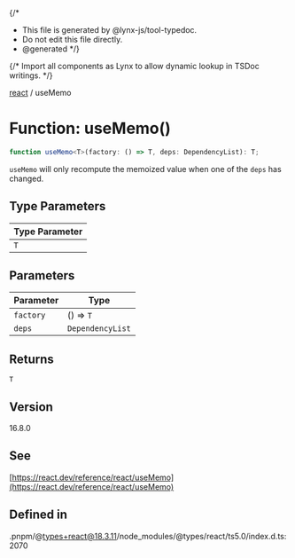 {/*
* This file is generated by @lynx-js/tool-typedoc.
* Do not edit this file directly.
* @generated
*/}

{/* Import all components as Lynx to allow dynamic lookup in TSDoc writings. */}

[react](/api/react/index.mdx) / useMemo

# Function: useMemo()

```ts
function useMemo<T>(factory: () => T, deps: DependencyList): T;
```

`useMemo` will only recompute the memoized value when one of the `deps` has changed.

## Type Parameters

| Type Parameter |
| -------------- |
| `T`            |

## Parameters

| Parameter | Type             |
| --------- | ---------------- |
| `factory` | () => `T`        |
| `deps`    | `DependencyList` |

## Returns

`T`

## Version

16.8.0

## See

[https://react.dev/reference/react/useMemo](https://react.dev/reference/react/useMemo)

## Defined in

.pnpm/@types+react@18.3.11/node_modules/@types/react/ts5.0/index.d.ts:2070
